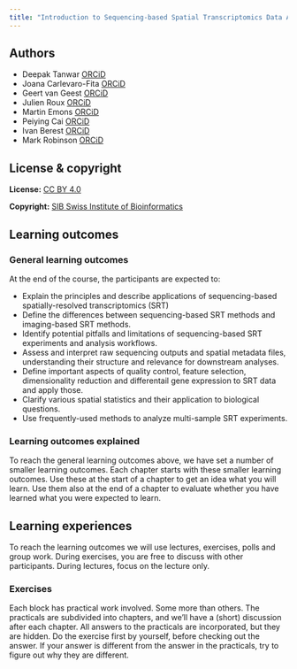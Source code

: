 ```yaml
---
title: "Introduction to Sequencing-based Spatial Transcriptomics Data Analysis"
---
```


<!-- <figure> -->
<!--     <img src="assets/images/course_logo.png" width="780"/> -->
<!-- </figure> -->

## Authors

- Deepak Tanwar [ORCiD](https://orcid.org/0000-0001-8036-1989)
- Joana Carlevaro-Fita [ORCiD](https://orcid.org/0000-0002-1674-2055)
- Geert van Geest [ORCiD](https://orcid.org/0000-0002-1561-078X)
- Julien Roux [ORCiD](https://orcid.org/0000-0002-4192-5099)
- Martin Emons [ORCiD](https://orcid.org/0009-0000-5219-5311)
- Peiying Cai [ORCiD](https://orcid.org/0009-0001-9229-2244)
- Ivan Berest [ORCiD](https://orcid.org/0000-0001-7607-9163)
- Mark Robinson [ORCiD](https://orcid.org/0000-0002-3048-5518)


## License & copyright

**License:** [CC BY 4.0](https://github.com/sib-swiss/seq-spatial-transcriptomics-training/blob/master/LICENSE.md)

**Copyright:** [SIB Swiss Institute of Bioinformatics](https://www.sib.swiss/)

## Learning outcomes

### General learning outcomes

At the end of the course, the participants are expected to:

- Explain the principles and describe applications of sequencing-based spatially-resolved transcriptomics (SRT)
- Define the differences between sequencing-based SRT methods and imaging-based SRT methods.
- Identify potential pitfalls and limitations of sequencing-based SRT experiments and analysis workflows.
- Assess and interpret raw sequencing outputs and spatial metadata files, understanding their structure and relevance for downstream analyses.
- Define important aspects of quality control, feature selection, dimensionality reduction and differentail gene expression to SRT data and apply those.
- Clarify various spatial statistics and their application to biological questions.
- Use frequently-used methods to analyze multi-sample SRT experiments.


### Learning outcomes explained

To reach the general learning outcomes above, we have set a number of smaller learning outcomes. Each chapter starts with these smaller learning outcomes. Use these at the start of a chapter to get an idea what you will learn. Use them also at the end of a chapter to evaluate whether you have learned what you were expected to learn.

## Learning experiences

To reach the learning outcomes we will use lectures, exercises, polls and group work. During exercises, you are free to discuss with other participants. During lectures, focus on the lecture only.

### Exercises

Each block has practical work involved. Some more than others. The practicals are subdivided into chapters, and we'll have a (short) discussion after each chapter. All answers to the practicals are incorporated, but they are hidden. Do the exercise first by yourself, before checking out the answer. If your answer is different from the answer in the practicals, try to figure out why they are different.
